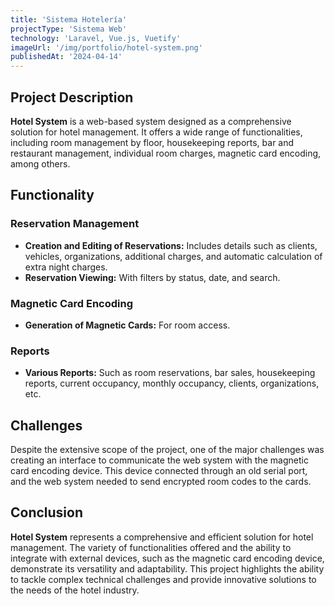 ```yaml
---
title: 'Sistema Hotelería'
projectType: 'Sistema Web'
technology: 'Laravel, Vue.js, Vuetify'
imageUrl: '/img/portfolio/hotel-system.png'
publishedAt: '2024-04-14'
---
```

## Project Description

**Hotel System** is a web-based system designed as a comprehensive solution for hotel management. It offers a wide range of functionalities, including room management by floor, housekeeping reports, bar and restaurant management, individual room charges, magnetic card encoding, among others.

## Functionality

### Reservation Management
- **Creation and Editing of Reservations:** Includes details such as clients, vehicles, organizations, additional charges, and automatic calculation of extra night charges.
- **Reservation Viewing:** With filters by status, date, and search.

### Magnetic Card Encoding
- **Generation of Magnetic Cards:** For room access.

### Reports
- **Various Reports:** Such as room reservations, bar sales, housekeeping reports, current occupancy, monthly occupancy, clients, organizations, etc.

## Challenges

Despite the extensive scope of the project, one of the major challenges was creating an interface to communicate the web system with the magnetic card encoding device. This device connected through an old serial port, and the web system needed to send encrypted room codes to the cards.

## Conclusion

**Hotel System** represents a comprehensive and efficient solution for hotel management. The variety of functionalities offered and the ability to integrate with external devices, such as the magnetic card encoding device, demonstrate its versatility and adaptability. This project highlights the ability to tackle complex technical challenges and provide innovative solutions to the needs of the hotel industry.
